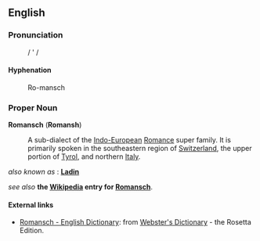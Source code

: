 ==English==

===Pronunciation===
:/ ' /
====Hyphenation====
:Ro-mansch

===Proper Noun===
'''Romansch''' ('''Romansh''')

: A sub-dialect of the [[Indo-European]] [[Romance]] super family. It is primarily spoken in the southeastern region of [[w:Switzerland|Switzerland]], the upper portion of [[w:Tyrol|Tyrol]], and northern [[w:Italy|Italy]].

''also known as'' : '''[[Ladin]]'''

''see also'' '''the [[w:|Wikipedia]] entry for [[w:Romansch|Romansch]]'''.

==== External links ====
*[http://www.websters-online-dictionary.org/definition/Romansch-english/ Romansch - English Dictionary]: from [http://www.websters-online-dictionary.org/ Webster's Dictionary] - the Rosetta Edition.